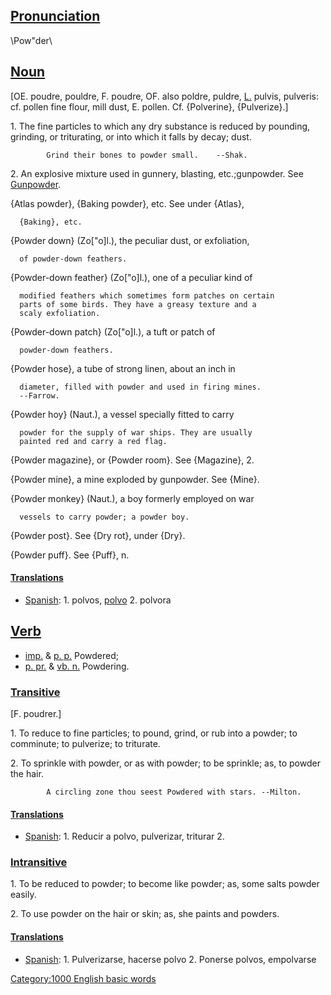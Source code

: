 {{Wikipedia}}
==[[Pronunciation]]==
\Pow"der\

==[[Noun]]==
[OE. poudre, pouldre, F. poudre, OF. also poldre, puldre, [[L.]] pulvis, pulveris: cf. pollen fine flour, mill dust, E. pollen. Cf. {Polverine}, {Pulverize}.]

1. The fine particles to which any dry substance is reduced by pounding, grinding, or triturating, or into which it falls by decay; dust.

         Grind their bones to powder small.    --Shak.

2. An explosive mixture used in gunnery, blasting, etc.;gunpowder. See [[Gunpowder]].

{Atlas powder}, {Baking powder}, etc. See under {Atlas},
   {Baking}, etc.

{Powder down} (Zo["o]l.), the peculiar dust, or exfoliation,
   of powder-down feathers.

{Powder-down feather} (Zo["o]l.), one of a peculiar kind of
   modified feathers which sometimes form patches on certain
   parts of some birds. They have a greasy texture and a
   scaly exfoliation.

{Powder-down patch} (Zo["o]l.), a tuft or patch of
   powder-down feathers.

{Powder hose}, a tube of strong linen, about an inch in
   diameter, filled with powder and used in firing mines.
   --Farrow.

{Powder hoy} (Naut.), a vessel specially fitted to carry
   powder for the supply of war ships. They are usually
   painted red and carry a red flag.

{Powder magazine}, or {Powder room}. See {Magazine}, 2.

{Powder mine}, a mine exploded by gunpowder. See {Mine}.

{Powder monkey} (Naut.), a boy formerly employed on war
   vessels to carry powder; a powder boy.

{Powder post}. See {Dry rot}, under {Dry}.

{Powder puff}. See {Puff}, n.

====[[Translation]]s====
*[[Spanish]]: 1. polvos, [[:es:polvo|polvo]] 2. polvora

==[[Verb]]==
*[[imp.]] & [[p. p.]] Powdered;
*[[p. pr.]] & [[vb. n.]] Powdering.

===[[Transitive]]===

[F. poudrer.]

1. To reduce to fine particles; to pound, grind, or rub into a powder; to comminute; to pulverize; to triturate.

2. To sprinkle with powder, or as with powder; to be sprinkle; as, to powder the hair.

         A circling zone thou seest Powdered with stars. --Milton.

====[[Translation]]s====
*[[Spanish]]: 1. Reducir a polvo, pulverizar, triturar 2. 

===[[Intransitive]]===

1. To be reduced to powder; to become like powder; as, some salts powder easily.

2. To use powder on the hair or skin; as, she paints and powders.

====[[Translation]]s====
*[[Spanish]]: 1. Pulverizarse, hacerse polvo 2. Ponerse polvos, empolvarse
[[Category:1000 English basic words]]